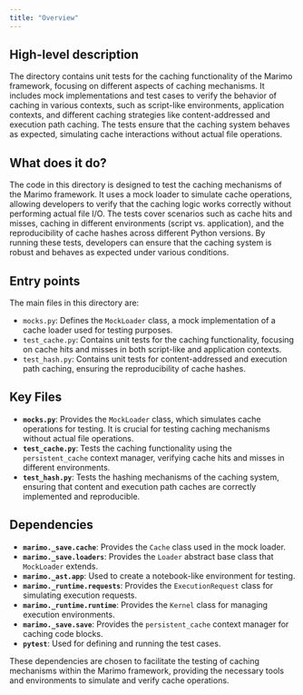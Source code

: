 ```yaml
---
title: "Overview"
---
```


## High-level description

The directory contains unit tests for the caching functionality of the Marimo framework, focusing on different aspects of caching mechanisms. It includes mock implementations and test cases to verify the behavior of caching in various contexts, such as script-like environments, application contexts, and different caching strategies like content-addressed and execution path caching. The tests ensure that the caching system behaves as expected, simulating cache interactions without actual file operations.

## What does it do?

The code in this directory is designed to test the caching mechanisms of the Marimo framework. It uses a mock loader to simulate cache operations, allowing developers to verify that the caching logic works correctly without performing actual file I/O. The tests cover scenarios such as cache hits and misses, caching in different environments (script vs. application), and the reproducibility of cache hashes across different Python versions. By running these tests, developers can ensure that the caching system is robust and behaves as expected under various conditions.

## Entry points

The main files in this directory are:

- `mocks.py`: Defines the `MockLoader` class, a mock implementation of a cache loader used for testing purposes.
- `test_cache.py`: Contains unit tests for the caching functionality, focusing on cache hits and misses in both script-like and application contexts.
- `test_hash.py`: Contains unit tests for content-addressed and execution path caching, ensuring the reproducibility of cache hashes.

## Key Files

- **`mocks.py`**: Provides the `MockLoader` class, which simulates cache operations for testing. It is crucial for testing caching mechanisms without actual file operations.
- **`test_cache.py`**: Tests the caching functionality using the `persistent_cache` context manager, verifying cache hits and misses in different environments.
- **`test_hash.py`**: Tests the hashing mechanisms of the caching system, ensuring that content and execution path caches are correctly implemented and reproducible.

## Dependencies

- **`marimo._save.cache`**: Provides the `Cache` class used in the mock loader.
- **`marimo._save.loaders`**: Provides the `Loader` abstract base class that `MockLoader` extends.
- **`marimo._ast.app`**: Used to create a notebook-like environment for testing.
- **`marimo._runtime.requests`**: Provides the `ExecutionRequest` class for simulating execution requests.
- **`marimo._runtime.runtime`**: Provides the `Kernel` class for managing execution environments.
- **`marimo._save.save`**: Provides the `persistent_cache` context manager for caching code blocks.
- **`pytest`**: Used for defining and running the test cases.

These dependencies are chosen to facilitate the testing of caching mechanisms within the Marimo framework, providing the necessary tools and environments to simulate and verify cache operations.